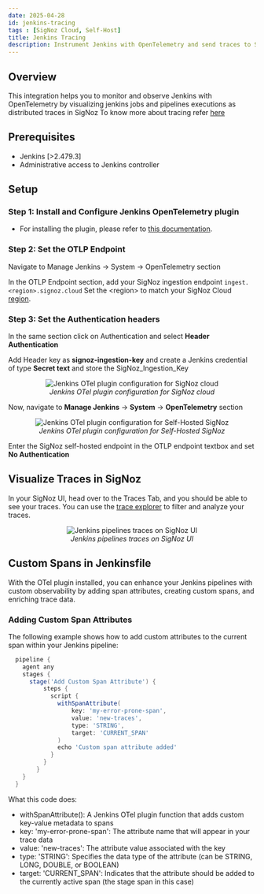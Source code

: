 ```yaml
---
date: 2025-04-28
id: jenkins-tracing
tags : [SigNoz Cloud, Self-Host]
title: Jenkins Tracing
description: Instrument Jenkins with OpenTelemetry and send traces to SigNoz
---
```

   
## Overview 
This integration helps you to monitor and observe Jenkins with OpenTelemetry by visualizing jenkins jobs and pipelines executions as distributed traces in SigNoz
To know more about tracing refer [here](https://signoz.io/docs/instrumentation/overview/)

## Prerequisites
- Jenkins [>2.479.3]
- Administrative access to Jenkins controller

## Setup

### Step 1: Install and Configure Jenkins OpenTelemetry plugin
* For installing the plugin, please refer to [this documentation](https://plugins.jenkins.io/opentelemetry-agent-metrics/).

<Tabs>

<TabItem value="signoz-cloud" label="SigNoz Cloud" default>

### Step 2: Set the OTLP Endpoint
Navigate to Manage Jenkins -> System -> OpenTelemetry section

In the OTLP Endpoint section, add your SigNoz ingestion endpoint `ingest.<region>.signoz.cloud`
Set the \<region\> to match your SigNoz Cloud [region](https://signoz.io/docs/ingestion/signoz-cloud/overview/#endpoint).

### Step 3: Set the Authentication headers
In the same section click on Authentication and select **Header Authentication**

Add Header key as **signoz-ingestion-key** and create a Jenkins credential of type **Secret text** and store the SigNoz_Ingestion_Key

<figure data-zoomable align="center">
    <img
        src="/img/docs/cicd/jenkins/jenkins-otel-cloud-config.webp"
        alt="Jenkins OTel plugin configuration for SigNoz cloud"
    />
    <figcaption>
        <i>
        Jenkins OTel plugin configuration for SigNoz cloud
        </i>
    </figcaption>
</figure>

</TabItem>

<TabItem value='self-host' label='Self-Host' default>

Now, navigate to **Manage Jenkins** -> **System** -> **OpenTelemetry** section 
<figure data-zoomable align="center">
    <img
        src="/img/docs/cicd/jenkins/jenkins-otel-config.webp"
        alt="Jenkins OTel plugin configuration for Self-Hosted SigNoz"
    />
    <figcaption>
        <i>
        Jenkins OTel plugin configuration for Self-Hosted SigNoz
        </i>
    </figcaption>
</figure>

Enter the SigNoz self-hosted endpoint in the OTLP endpoint textbox and set **No Authentication**

</TabItem>
</Tabs>

## Visualize Traces in SigNoz

In your SigNoz UI, head over to the Traces Tab, and you should be able to see your traces.
You can use the [trace explorer](https://signoz.io/docs/product-features/trace-explorer/) to filter and analyze your traces.

<figure data-zoomable align="center">
    <img
        src="/img/docs/cicd/jenkins/jenkins-traces.webp"
        alt="Jenkins pipelines traces on SigNoz UI"
    />
    <figcaption>
        <i>
        Jenkins pipelines traces on SigNoz UI
        </i>
    </figcaption>
</figure>

## Custom Spans in Jenkinsfile

With the OTel plugin installed, you can enhance your Jenkins pipelines with custom observability by adding span attributes, creating custom spans, and enriching trace data. 

### Adding Custom Span Attributes

The following example shows how to add custom attributes to the current span within your Jenkins pipeline:

```groovy
  pipeline {
    agent any
    stages {
      stage('Add Custom Span Attribute') {
          steps {
            script {
              withSpanAttribute(
                  key: 'my-error-prone-span',
                  value: 'new-traces',
                  type: 'STRING',
                  target: 'CURRENT_SPAN'
              )
              echo 'Custom span attribute added'
            }
          }
        }
    }
  }
```

What this code does:

* withSpanAttribute(): A Jenkins OTel plugin function that adds custom key-value metadata to spans
* key: 'my-error-prone-span': The attribute name that will appear in your trace data
* value: 'new-traces': The attribute value associated with the key
* type: 'STRING': Specifies the data type of the attribute (can be STRING, LONG, DOUBLE, or BOOLEAN)
* target: 'CURRENT_SPAN': Indicates that the attribute should be added to the currently active span (the stage span in this case)


